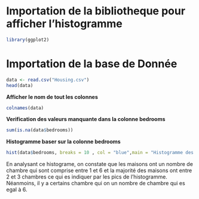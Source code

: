 # Importation de la bibliotheque pour afficher l'histogramme

```r
library(ggplot2)
```

# Importation de la base de Donnée

```r
data <- read.csv("Housing.csv")
head(data)
```

**Afficher le nom de tout les colonnes**

```r
colnames(data)
```

**Verification des valeurs manquante dans la colonne bedrooms**

```r
sum(is.na(data$bedrooms))
```

**Histogramme baser sur la colonne bedrooms**

```r
hist(data$bedrooms, breaks = 10 , col = "blue",main = "Histogramme des chambres", xlab = "nbre de chambre", ylab = "Frequence" )
```

En analysant ce histograme, on constate que les maisons ont un nombre de chambre qui sont comprise entre 1 et 6 et la majorité des maisons ont entre 2 et 3 chambres ce qui es indiquer par les pics de l'histogramme. Néanmoins, il y a certains chambre qui on un nombre de chambre qui es egal à 6.
